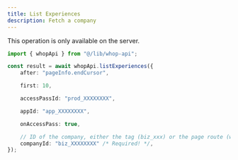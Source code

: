 ```yaml
---
title: List Experiences
description: Fetch a company
---
```

<Note>This operation is only available on the server.</Note>
```typescript
import { whopApi } from "@/lib/whop-api";

const result = await whopApi.listExperiences({
	after: "pageInfo.endCursor",

	first: 10,

	accessPassId: "prod_XXXXXXXX",

	appId: "app_XXXXXXXX",

	onAccessPass: true,

	// ID of the company, either the tag (biz_xxx) or the page route (whop-dev)
	companyId: "biz_XXXXXXXX" /* Required! */,
});

```

